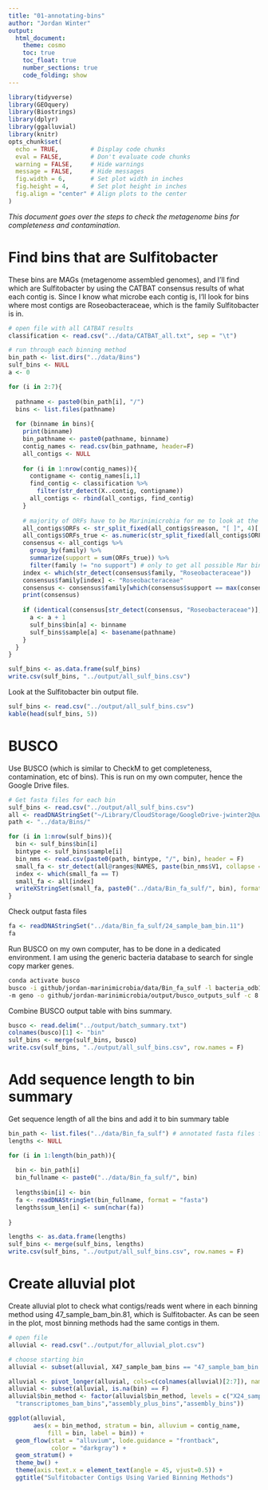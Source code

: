 ```yaml
---
title: "01-annotating-bins"
author: "Jordan Winter"
output: 
  html_document:
    theme: cosmo
    toc: true
    toc_float: true
    number_sections: true
    code_folding: show
---
```


```r
library(tidyverse)
library(GEOquery)
library(Biostrings)
library(dplyr)
library(ggalluvial)
library(knitr)
opts_chunk$set(
  echo = TRUE,         # Display code chunks
  eval = FALSE,        # Don't evaluate code chunks
  warning = FALSE,     # Hide warnings
  message = FALSE,     # Hide messages
  fig.width = 6,       # Set plot width in inches
  fig.height = 4,      # Set plot height in inches
  fig.align = "center" # Align plots to the center
)
```

*This document goes over the steps to check the metagenome bins for completeness and contamination.*

# Find bins that are Sulfitobacter {.unnumbered}

These bins are MAGs (metagenome assembled genomes), and I'll find which are Sulfitobacter by using the CATBAT consensus results of what each contig is. Since I know what microbe each contig is, I'll look for bins where most contigs are Roseobacteraceae, which is the family Sulfitobacter is in.

```r
# open file with all CATBAT results
classification <- read.csv("../data/CATBAT_all.txt", sep = "\t")

# run through each binning method
bin_path <- list.dirs("../data/Bins")
sulf_bins <- NULL
a <- 0

for (i in 2:7){
  
  pathname <- paste0(bin_path[i], "/")
  bins <- list.files(pathname)
  
  for (binname in bins){
    print(binname)
    bin_pathname <- paste0(pathname, binname)
    contig_names <- read.csv(bin_pathname, header=F)
    all_contigs <- NULL
    
    for (i in 1:nrow(contig_names)){
      contigname <- contig_names[i,1]
      find_contig <- classification %>%
        filter(str_detect(X..contig, contigname))
      all_contigs <- rbind(all_contigs, find_contig)
    }
    
    # majority of ORFs have to be Marinimicrobia for me to look at the bin
    all_contigs$ORFs <- str_split_fixed(all_contigs$reason, "[ ]", 4)[,3]
    all_contigs$ORFs_true <- as.numeric(str_split_fixed(all_contigs$ORFs, "[/]", 4)[,1])
    consensus <- all_contigs %>%
      group_by(family) %>%
      summarize(support = sum(ORFs_true)) %>%
      filter(family != "no support") # only to get all possible Mar bins
    index <- which(str_detect(consensus$family, "Roseobacteraceae"))
    consensus$family[index] <- "Roseobacteraceae"
    consensus <- consensus$family[which(consensus$support == max(consensus$support))]
    print(consensus)
    
    if (identical(consensus[str_detect(consensus, "Roseobacteraceae")], character(0)) == F){
      a <- a + 1
      sulf_bins$bin[a] <- binname
      sulf_bins$sample[a] <- basename(pathname)
    }
  }
}

sulf_bins <- as.data.frame(sulf_bins)
write.csv(sulf_bins, "../output/all_sulf_bins.csv")
```

Look at the Sulfitobacter bin output file.

```r
sulf_bins <- read.csv("../output/all_sulf_bins.csv")
kable(head(sulf_bins, 5))
```

# BUSCO {.unnumbered}

Use BUSCO (which is similar to CheckM to get completeness, contamination, etc of bins). This is run on my own computer, hence the Google Drive files.

```r
# Get fasta files for each bin
sulf_bins <- read.csv("../output/all_sulf_bins.csv")
all <- readDNAStringSet("~/Library/CloudStorage/GoogleDrive-jwinter2@uw.edu/Shared drives/Rocap Lab/Project_ODZ_Marinimicrobia_Jordan/Assembly/1058_P1_2018_585_0.2um_assembly_plus.fa")
path <- "../data/Bins/"

for (i in 1:nrow(sulf_bins)){
  bin <- sulf_bins$bin[i]
  bintype <- sulf_bins$sample[i]
  bin_nms <- read.csv(paste0(path, bintype, "/", bin), header = F)
  small_fa <- str_detect(all@ranges@NAMES, paste(bin_nms$V1, collapse = "|"))
  index <- which(small_fa == T)
  small_fa <- all[index]
  writeXStringSet(small_fa, paste0("../data/Bin_fa_sulf/", bin), format = "fasta")
}
```

Check output fasta files

```r
fa <- readDNAStringSet("../data/Bin_fa_sulf/24_sample_bam_bin.11")
fa
```

Run BUSCO on my own computer, has to be done in a dedicated environment. I am using the generic bacteria database to search for single copy marker genes.

```bash
conda activate busco
busco -i github/jordan-marinimicrobia/data/Bin_fa_sulf -l bacteria_odb10 \
-m geno -o github/jordan-marinimicrobia/output/busco_outputs_sulf -c 8
```

Combine BUSCO output table with bins summary.

```r
busco <- read.delim("../output/batch_summary.txt")
colnames(busco)[1] <- "bin"
sulf_bins <- merge(sulf_bins, busco)
write.csv(sulf_bins, "../output/all_sulf_bins.csv", row.names = F)
```

# Add sequence length to bin summary {-}

Get sequence length of all the bins and add it to bin summary table

```r
bin_path <- list.files("../data/Bin_fa_sulf") # annotated fasta files for each bin
lengths <- NULL

for (i in 1:length(bin_path)){
  
  bin <- bin_path[i]
  bin_fullname <- paste0("../data/Bin_fa_sulf/", bin)
  
  lengths$bin[i] <- bin
  fa <- readDNAStringSet(bin_fullname, format = "fasta")
  lengths$sum_len[i] <- sum(nchar(fa))
  
}

lengths <- as.data.frame(lengths)
sulf_bins <- merge(sulf_bins, lengths)
write.csv(sulf_bins, "../output/all_sulf_bins.csv", row.names = F)
```

# Create alluvial plot {-}

Create alluvial plot to check what contigs/reads went where in each binning method using 47_sample_bam_bin.81, which is Sulfitobacter. As can be seen in the plot, most binning methods had the same contigs in them.

```r
# open file
alluvial <- read.csv("../output/for_alluvial_plot.csv")

# choose starting bin
alluvial <- subset(alluvial, X47_sample_bam_bins == "47_sample_bam_bin.81")

alluvial <- pivot_longer(alluvial, cols=c(colnames(alluvial)[2:7]), names_to="bin_method", values_to="bin")
alluvial <- subset(alluvial, is.na(bin) == F)
alluvial$bin_method <- factor(alluvial$bin_method, levels = c("X24_sample_bam_bins","X47_sample_bam_bins", "short_reads_bam_bins",
  "transcriptomes_bam_bins","assembly_plus_bins","assembly_bins"))

ggplot(alluvial,
       aes(x = bin_method, stratum = bin, alluvium = contig_name,
           fill = bin, label = bin)) +
  geom_flow(stat = "alluvium", lode.guidance = "frontback",
            color = "darkgray") +
  geom_stratum() +
  theme_bw() +
  theme(axis.text.x = element_text(angle = 45, vjust=0.5)) +
  ggtitle("Sulfitobacter Contigs Using Varied Binning Methods")
```
